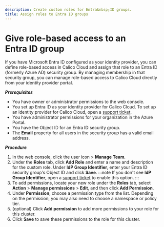```yaml
---
description: Create custom roles for Entra&nbsp;ID groups.
title: Assign roles to Entra ID groups
---
```



# Give role-based access to an Entra&nbsp;ID group

If you have Microsoft Entra&nbsp;ID configured as your identity provider, you can define role-based access in Calico Cloud and assign that role to an Entra&nbsp;ID (formerly Azure AD) security group.
By managing membership in that security group, you can manage role-based access to Calico Cloud directly from your identity provider portal.

***Prerequisites***

* You have owner or administrator permissions to the web console.
* You set up Entra&nbsp;ID as your identity provider for Calico Cloud.
  To set up an identity provider for Calico Cloud, open a [support ticket](https://support.tigera.io).
* You have administrator permissions for your organization in the Azure Portal.
* You have the Object ID for an Entra&nbsp;ID security group.
* The **Email** property for all users in the security group has a valid email address.

***Procedure***

1. In the web console, click the user icon <IconUser width="20"/> > **Manage Team**.
1. Under the **Roles** tab, click **Add Role** and enter a name and description for the custom role.
   Under **IdP Group Identifier**, enter your Entra&nbsp;ID security group's Object ID and click **Save**.
   :::note
   If you don't see **IdP Group Identifier**, open a [support ticket](https://support.tigera.io) to enable this option.
   :::
1. To add permissions, locate your new role under the **Roles** tab, select **Action** > **Manage permissions** > **Edit**, and then click **Add Permission**.
1. Under **Permission**, choose a permission type from the list.
   Depending on the permission, you may also need to choose a namespace or policy tier.
1. (optional) Click **Add permission** to add more permissions to your role for this cluster.
1. Click **Save** to save these permissions to the role for this cluster.